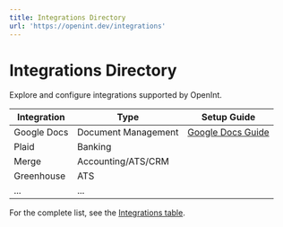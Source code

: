 ```yaml
---
title: Integrations Directory
url: 'https://openint.dev/integrations'
---
```


# Integrations Directory

Explore and configure integrations supported by OpenInt. 

| Integration     | Type                | Setup Guide                                         |
| -------------- | ------------------- | --------------------------------------------------- |
| Google Docs    | Document Management | [Google Docs Guide](/docs/connect/google-docs.mdx)  |
| Plaid          | Banking             |                                                     |
| Merge          | Accounting/ATS/CRM  |                                                     |
| Greenhouse     | ATS                 |                                                     |
| ...            | ...                 |                                                     |

For the complete list, see the [Integrations table](/docs/quickstart-v0/integrations.mdx).
